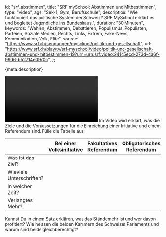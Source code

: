 
  id: "srf_abstimmen",
  title: "SRF mySchool: Abstimmen und Mitbestimmen",
  type: "video",
  age: "Sek-1, Gym, Berufsschule",
  description:
    "Wie funktioniert das politische System der Schweiz? SRF MySchool erklärt es und begleitet Jugendliche ins Bundeshaus.",
  duration: "30 Minuten",
  keywords:
    "Wahlen, Abstimmen, Debattieren, Populismus, Populisten, Parteien, Soziale Medien, Rechts, Links, Extrem, Fake-News, Kommunikation, Volk, Elite",
  source: "https://www.srf.ch/sendungen/myschool/politik-und-gesellschaft",
  url:
    "https://www.srf.ch/play/tv/srf-myschool/video/politik-und-gesellschaft-abstimmen-und-mitbestimmen-19?urn=urn:srf:video:24145ecd-273d-4a6f-99d6-b52714e0970c",
};

<Ref source={meta.source}>
  <p>{meta.description}</p>
  <Video url={meta.url} />
</Ref>

<Quest>
  <Question>
    Im Video wird erklärt, was die Ziele und die Voraussetzungen für die
    Einreichung einer Initiative und einem Referendum sind. Fülle die Tabelle
    aus:
    <table>
      <thead>
        <tr>
          <th></th>
          <th>Bei einer Volksinitiative</th>
          <th>Fakultatives Referendum</th>
          <th>Obligatorisches Referendum</th>
        </tr>
      </thead>
      <tbody>
        <tr>
          <td>Was ist das Ziel?</td>
          <td>
            <Textfield
              id="1.1.1"
              lines={3}
              fontSize={"16px !important"}
              wrap="soft"
            />
          </td>
          <td>
            <Textfield id="1.1.2" lines={3} fontSize={"16px !important"} />
          </td>
          <td>
            <Textfield id="1.1.3" lines={3} fontSize={"16px !important"} />
          </td>
        </tr>
        <tr>
          <td>Wieviele Unterschriften?</td>
          <td>
            <Textfield id="1.2.1" lines={1} />
          </td>
          <td>
            <Textfield id="1.2.2" lines={1} />
          </td>
          <td>
            <Textfield id="1.2.3" lines={1} />
          </td>
        </tr>
        <tr>
          <td>In welcher Zeit?</td>
          <td>
            <Textfield id="1.3.1" lines={1} />
          </td>
          <td>
            <Textfield id="1.3.2" lines={1} />
          </td>
          <td>
            <Textfield id="1.3.3" lines={1} />
          </td>
        </tr>
        <tr>
          <td>Verlangtes Mehr?</td>
          <td>
            <Textfield id="1.4.1" lines={1} />
          </td>
          <td>
            <Textfield id="1.4.2" lines={1} />
          </td>
          <td>
            <Textfield id="1.4.3" lines={1} />
          </td>
        </tr>
      </tbody>
    </table>
  </Question>
  <Question>
    Kannst Du in einem Satz erklären, was das Ständemehr ist und wer davon
    profitiert?
    <Textfield id="2" />
  </Question>
  <Question>
    Wie heissen die beiden Kammern des Schweizer Parlaments und warum sind beide
    gleichberechtigt?
    <Textfield id="3" />
  </Question>
</Quest>

